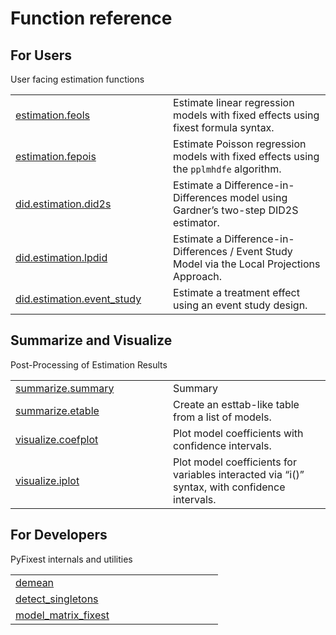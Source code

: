 # Function reference {.doc .doc-index}

## For Users

User facing estimation functions


| | |
| --- | --- |
| [estimation.feols](estimation.feols.qmd#pyfixest.estimation.feols) | Estimate linear regression models with fixed effects using fixest formula syntax. |
| [estimation.fepois](estimation.fepois.qmd#pyfixest.estimation.fepois) | Estimate Poisson regression models with fixed effects using the `pplmhdfe` algorithm. |
| [did.estimation.did2s](did.estimation.did2s.qmd#pyfixest.did.estimation.did2s) | Estimate a Difference-in-Differences model using Gardner's two-step DID2S estimator. |
| [did.estimation.lpdid](did.estimation.lpdid.qmd#pyfixest.did.estimation.lpdid) | Estimate a Difference-in-Differences / Event Study Model via the Local Projections Approach. |
| [did.estimation.event_study](did.estimation.event_study.qmd#pyfixest.did.estimation.event_study) | Estimate a treatment effect using an event study design. |

## Summarize and Visualize

Post-Processing of Estimation Results


| | |
| --- | --- |
| [summarize.summary](summarize.summary.qmd#pyfixest.summarize.summary) | Summary |
| [summarize.etable](summarize.etable.qmd#pyfixest.summarize.etable) | Create an esttab-like table from a list of models. |
| [visualize.coefplot](visualize.coefplot.qmd#pyfixest.visualize.coefplot) | Plot model coefficients with confidence intervals. |
| [visualize.iplot](visualize.iplot.qmd#pyfixest.visualize.iplot) | Plot model coefficients for variables interacted via "i()" syntax, with confidence intervals. |

## For Developers

PyFixest internals and utilities


| | |
| --- | --- |
| [demean](demean.qmd#pyfixest.demean) |  |
| [detect_singletons](detect_singletons.qmd#pyfixest.detect_singletons) |  |
| [model_matrix_fixest](model_matrix_fixest.qmd#pyfixest.model_matrix_fixest) |  |